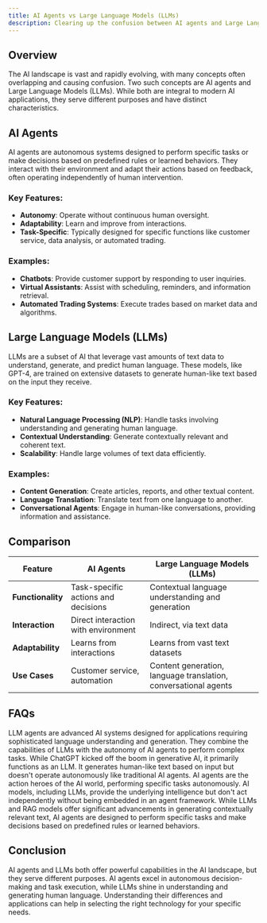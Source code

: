 ```yaml
---
title: AI Agents vs Large Language Models (LLMs)
description: Clearing up the confusion between AI agents and Large Language Models (LLMs)
---
```



## Overview

The AI landscape is vast and rapidly evolving, with many concepts often overlapping and causing confusion. Two such concepts are AI agents and Large Language Models (LLMs). While both are integral to modern AI applications, they serve different purposes and have distinct characteristics.

## AI Agents

AI agents are autonomous systems designed to perform specific tasks or make decisions based on predefined rules or learned behaviors. They interact with their environment and adapt their actions based on feedback, often operating independently of human intervention.

### Key Features:

- **Autonomy**: Operate without continuous human oversight.
- **Adaptability**: Learn and improve from interactions.
- **Task-Specific**: Typically designed for specific functions like customer service, data analysis, or automated trading.

### Examples:

- **Chatbots**: Provide customer support by responding to user inquiries.
- **Virtual Assistants**: Assist with scheduling, reminders, and information retrieval.
- **Automated Trading Systems**: Execute trades based on market data and algorithms.

## Large Language Models (LLMs)

LLMs are a subset of AI that leverage vast amounts of text data to understand, generate, and predict human language. These models, like GPT-4, are trained on extensive datasets to generate human-like text based on the input they receive.

### Key Features:

- **Natural Language Processing (NLP)**: Handle tasks involving understanding and generating human language.
- **Contextual Understanding**: Generate contextually relevant and coherent text.
- **Scalability**: Handle large volumes of text data efficiently.

### Examples:

- **Content Generation**: Create articles, reports, and other textual content.
- **Language Translation**: Translate text from one language to another.
- **Conversational Agents**: Engage in human-like conversations, providing information and assistance.

## Comparison

| Feature           | AI Agents                           | Large Language Models (LLMs)                                    |
| ----------------- | ----------------------------------- | --------------------------------------------------------------- |
| **Functionality** | Task-specific actions and decisions | Contextual language understanding and generation                |
| **Interaction**   | Direct interaction with environment | Indirect, via text data                                         |
| **Adaptability**  | Learns from interactions            | Learns from vast text datasets                                  |
| **Use Cases**     | Customer service, automation        | Content generation, language translation, conversational agents |

## FAQs

<Accordions isFAQ type="single" defaultValue="what-are-llm-agents">
  <Accordion title="What are LLM agents?" id="what-are-llm-agents">
    LLM agents are advanced AI systems designed for applications requiring
    sophisticated language understanding and generation. They combine the
    capabilities of LLMs with the autonomy of AI agents to perform complex
    tasks.
  </Accordion>
  <Accordion title="Is ChatGPT an AI agent?" id="is-chatgpt-an-ai-agent">
    While ChatGPT kicked off the boom in generative AI, it primarily functions
    as an LLM. It generates human-like text based on input but doesn't operate
    autonomously like traditional AI agents.
  </Accordion>
  <Accordion
    title="What is the difference between an AI model and an AI agent?"
    id="what-is-the-difference-between-an-ai-model-and-an-ai-agent"
  >
    AI agents are the action heroes of the AI world, performing specific tasks
    autonomously. AI models, including LLMs, provide the underlying intelligence
    but don't act independently without being embedded in an agent framework.
  </Accordion>
  <Accordion
    title="What is the difference between LLM and AI agents?"
    id="what-is-the-difference-between-llm-and-ai-agents"
  >
    While LLMs and RAG models offer significant advancements in generating
    contextually relevant text, AI agents are designed to perform specific tasks
    and make decisions based on predefined rules or learned behaviors.
  </Accordion>
</Accordions>

## Conclusion

AI agents and LLMs both offer powerful capabilities in the AI landscape, but they serve different purposes. AI agents excel in autonomous decision-making and task execution, while LLMs shine in understanding and generating human language. Understanding their differences and applications can help in selecting the right technology for your specific needs.
